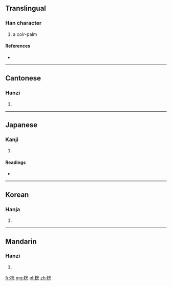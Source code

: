 ==Translingual==

===Han character===
{{Han char|rn=75|rad=木|as=06|sn=10|four=4991<sub>1</sub>|canj=木火一山 (DFMU)}}

# a coir-palm

====References====
* {{Han ref|kx=0525.050|dkj=14758|dj=0914.040|hdz=21198.040|uh=6844|ud=26692|bh=D1E9|bd=53737}}

----

==Cantonese==

===Hanzi===
{{yue-hanzi|jyut=|y=gwong1}}

# {{defn|Cantonese|sort=木06}}

----

==Japanese==

===Kanji===
{{ja-kanji|grade=|rs=木06}}

# {{defn|Japanese|sort=木06}}

====Readings====
* {{ja-readings|on=[[こう]] (kō)|kun=[[よこぎ]] (yokogi)}}

----

==Korean==

===Hanja===
{{ko-hanja|hangeul=광|eumhun=|rv=gwang|mr=kwang|y=kwang}}

# {{defn|Korean|sort=木06}}

----

==Mandarin==

===Hanzi===
{{cmn-hanzi|pin=[[guàng]] ([[guang4]])|wg=kuang<sup>4</sup>}}

# {{defn|Mandarin|sort=木06}}

[[fr:桄]]
[[mg:桄]]
[[pl:桄]]
[[zh:桄]]